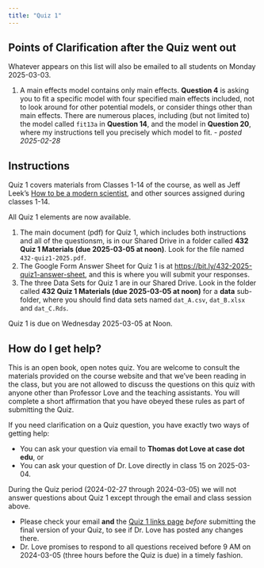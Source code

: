 ```yaml
---
title: "Quiz 1"
---
```


## Points of Clarification after the Quiz went out

:::{.callout-note}

Whatever appears on this list will also be emailed to all students on Monday 2025-03-03.

:::

1. A main effects model contains only main effects. **Question 4** is asking you to fit a specific model with four specified main effects included, not to look around for other potential models, or consider things other than main effects. There are numerous places, including (but not limited to) the model called `fit13a` in **Question 14**, and the model in **Question 20**, where my instructions tell you precisely which model to fit. - *posted 2025-02-28*

## Instructions

Quiz 1 covers materials from Classes 1-14 of the course, as well as Jeff Leek's [How to be a modern scientist](https://leanpub.com/modernscientist), and other sources assigned during classes 1-14.

All Quiz 1 elements are now available.

1. The main document (pdf) for Quiz 1, which includes both instructions and all of the questionsm, is in our Shared Drive in a folder called **432 Quiz 1 Materials (due 2025-03-05 at noon)**. Look for the file named `432-quiz1-2025.pdf`.
2. The Google Form Answer Sheet for Quiz 1 is at <https://bit.ly/432-2025-quiz1-answer-sheet>, and this is where you will submit your responses.
3. The three Data Sets for Quiz 1 are in our Shared Drive. Look in the folder called **432 Quiz 1 Materials (due 2025-03-05 at noon)** for a **data** sub-folder, where you should find data sets named `dat_A.csv`, `dat_B.xlsx` and `dat_C.Rds`.

Quiz 1 is due on Wednesday 2025-03-05 at Noon.

## How do I get help?

This is an open book, open notes quiz. You are welcome to consult the materials provided on the course website and that we've been reading in the class, but you are not allowed to discuss the questions on this quiz with anyone other than Professor Love and the teaching assistants. You will complete a short affirmation that you have obeyed these rules as part of submitting the Quiz.

If you need clarification on a Quiz question, you have exactly two ways of getting help:

- You can ask your question via email to **Thomas dot Love at case dot edu**, or
- You can ask your question of Dr. Love directly in class 15 on 2025-03-04.

During the Quiz period (2024-02-27 through 2024-03-05) we will not answer questions about Quiz 1 except through the email and class session above. 

- Please check your email **and** the [Quiz 1 links page](https://thomaselove.github.io/432-2025/quiz1.html) *before* submitting the final version of your Quiz, to see if Dr. Love has posted any changes there. 
- Dr. Love promises to respond to all questions received before 9 AM on 2024-03-05 (three hours before the Quiz is due) in a timely fashion.
